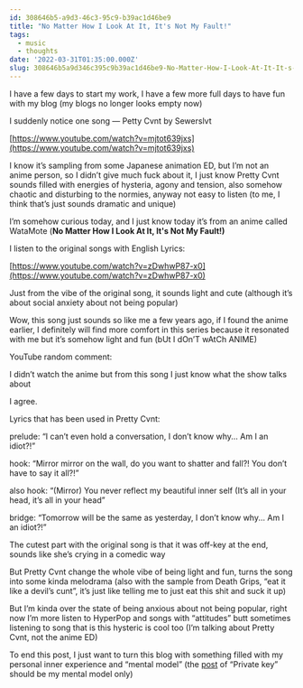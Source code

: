 ```yaml
---
id: 308646b5-a9d3-46c3-95c9-b39ac1d46be9
title: "No Matter How I Look At It, It's Not My Fault!"
tags:
  - music
  - thoughts
date: '2022-03-31T01:35:00.000Z'
slug: 308646b5a9d346c395c9b39ac1d46be9-No-Matter-How-I-Look-At-It-It-s-Not-My-Fault-
---
```


I have a few days to start my work, I have a few more full days to have fun with my blog (my blogs no longer looks empty now)

I suddenly notice one song — Petty Cvnt by Sewerslvt

[https://www.youtube.com/watch?v=mjtot639jxs](https://www.youtube.com/watch?v=mjtot639jxs)

I know it’s sampling from some Japanese animation ED, but I’m not an anime person, so I didn’t give much fuck about it, I just know Pretty Cvnt sounds filled with energies of hysteria, agony and tension, also somehow chaotic and disturbing to the normies, anyway not easy to listen (to me, I think that’s just sounds dramatic and unique)

I’m somehow curious today, and I just know today it’s from an anime called WataMote (**No Matter How I Look At It, It's Not My Fault!)**

I listen to the original songs with English Lyrics:

[https://www.youtube.com/watch?v=zDwhwP87-x0](https://www.youtube.com/watch?v=zDwhwP87-x0)

Just from the vibe of the original song, it sounds light and cute (although it’s about social anxiety about not being popular)

Wow, this song just sounds so like me a few years ago, if I found the anime earlier, I definitely will find more comfort in this series because it resonated with me but it’s somehow light and fun (bUt I dOn’T wAtCh ANIME)

YouTube random comment:

I didn’t watch the anime but from this song I just know what the show talks about

I agree.

Lyrics that has been used in Pretty Cvnt:

prelude: “I can’t even hold a conversation, I don’t know why... Am I an idiot?!”

hook: “Mirror mirror on the wall, do you want to shatter and fall?! You don’t have to say it all?!”

also hook: “(Mirror) You never reflect my beautiful inner self (It’s all in your head, it’s all in your head”

bridge: “Tomorrow will be the same as yesterday, I don’t know why... Am I an idiot?!”

The cutest part with the original song is that it was off-key at the end, sounds like she’s crying in a comedic way

But Pretty Cvnt change the whole vibe of being light and fun, turns the song into some kinda melodrama (also with the sample from Death Grips, “eat it like a devil’s cunt”, it’s just like telling me to just eat this shit and suck it up)

But I’m kinda over the state of being anxious about not being popular, right now I’m more listen to HyperPop and songs with “attitudes” butt sometimes listening to song that is this hysteric is cool too (I’m talking about Pretty Cvnt, not the anime ED)

To end this post, I just want to turn this blog with something filled with my personal inner experience and “mental model” (the [post](/blog/91b9d5aa442345dcad096b4e21764aa3-Simple-Not-Naive-Mental-Model-to-Private-Key-for-the-Non-Tech) of “Private key” should be my mental model only)
